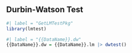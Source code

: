 
## Durbin-Watson Test


```r
#| label = "GetLMTestPkg"
library(lmtest)
```

```r
#| label = "{{DataName}}.dw"
{{DataName}}.dw = {{DataName}}.lm |> dwtest()
```

